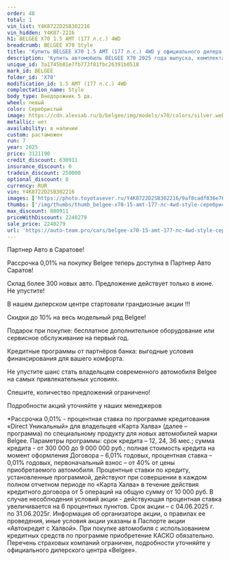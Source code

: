 ```yaml
---
order: 48
total: 1
vin_list: Y4K8722D2SB302216
vin_hidden: Y4K87-2216
h1: BELGEE X70 1.5 AMT (177 л.с.) 4WD
breadcrumb: BELGEE X70 Style
title: 'Купить BELGEE X70 1.5 AMT (177 л.с.) 4WD у официального дилера в Балаково'
description: 'Купить автомобиль BELGEE X70 2025 года выпуска, комплектация Style, цвет - Серебристый, двигатель - 1.5 AMT (177 л.с.) 4WD у официального дилера в г. Балаково. Стоимость данного автомобиля BELGEE X70 – 2240279'
unique_id: 3a1745b81e7fb773f81fbc26391b0518
mark_id: BELGEE
folder_id: 'X70'
modification_id: 1.5 AMT (177 л.с.) 4WD
complectation_name: Style
body_type: Внедорожник 5 дв.
wheel: левый
color: Серебристый
image: https://cdn.alexsab.ru/b/belgee/img/models/x70/colors/silver.webp
metallic: нет
availability: в наличии
custom: растаможен
run: 7
year: 2025
price: 3121190
credit_discount: 630911
insurance_discount: 0
tradein_discount: 250000
optional_discount: 0
currency: RUR
vin: Y4K8722D2SB302216
images: ['https://photo.toyotasever.ru/Y4K8722D2SB302216/9af8cadf836e76e5332348b33f9ea91f.jpeg', 'https://photo.toyotasever.ru/Y4K8722D2SB302216/704c328611735482b2a31982f437c456.jpeg', 'https://photo.toyotasever.ru/Y4K8722D2SB302216/8d34accfe2d66a9fd968d41c7fc450bc.jpeg', 'https://photo.toyotasever.ru/Y4K8722D2SB302216/66dda316b5cdb0585656e837a03df3ff.jpeg', 'https://photo.toyotasever.ru/Y4K8722D2SB302216/5d45fea0ec5122d35d41247ca66b976c.jpeg', 'https://photo.toyotasever.ru/Y4K8722D2SB302216/c58d99a6915f7bca0bd9d71f41701d8c.jpeg', 'https://photo.toyotasever.ru/Y4K8722D2SB302216/f7bcc16ca8567f8483fa36bbb574f883.jpeg', 'https://photo.toyotasever.ru/Y4K8722D2SB302216/3a10d15bcf7bc6aba6c43c26d64a9df1.jpeg', 'https://photo.toyotasever.ru/Y4K8722D2SB302216/9c95ba9e539e4c6f6234dace82f0c8d3.jpeg', 'https://photo.toyotasever.ru/Y4K8722D2SB302216/b2cd0f85384d934e47e23787ef535728.jpeg', 'https://photo.toyotasever.ru/Y4K8722D2SB302216/a2b6f69907648cc69ff6b7e29cfcd799.jpeg', 'https://photo.toyotasever.ru/Y4K8722D2SB302216/2dbb0aca823bba1b964cbc13f8933c78.jpeg', 'https://photo.toyotasever.ru/Y4K8722D2SB302216/d7527bd9208590e93fca6dbc2ece57c5.jpeg', 'https://photo.toyotasever.ru/Y4K8722D2SB302216/b5d2391d97b2317c5b148609c3291a90.jpeg', 'https://photo.toyotasever.ru/Y4K8722D2SB302216/ed1747ff3f919967e7b4caec55be092d.jpeg']
thumbs: ['/img/thumbs/thumb_belgee-x70-15-amt-177-лс-4wd-style-серебристый-2025_ea91f_0.webp', '/img/thumbs/thumb_belgee-x70-15-amt-177-лс-4wd-style-серебристый-2025_7c456_1.webp', '/img/thumbs/thumb_belgee-x70-15-amt-177-лс-4wd-style-серебристый-2025_450bc_2.webp', '/img/thumbs/thumb_belgee-x70-15-amt-177-лс-4wd-style-серебристый-2025_df3ff_3.webp', '/img/thumbs/thumb_belgee-x70-15-amt-177-лс-4wd-style-серебристый-2025_b976c_4.webp']
max_discount: 880911
priceWithDiscount: 2240279
sale_price: 2240279
url: 'https://auto-team.pro/cars/belgee-x70-15-amt-177-лс-4wd-style-серебристый-2025/'
---
```

<p>
 Партнер Авто в Саратове!
</p>
<p>
</p>
<p>
 Рассрочка 0,01% на покупку Belgee теперь доступна в Партнер Авто Саратов!
</p>
<p>
 Склад более 300 новых авто. Предложение действует только в июне. He упустите!
</p>
<p>
</p>
<p>
 В нашем дилерском центре стартовали грандиозные акции !!!
</p>
<p>
</p>
<p>
 Скидки дo 10% нa весь модельный ряд Belgee!
</p>
<p>
 Подарок при покупке: бесплатное дополнительное оборудование или сервисное обслуживание на первый год.
</p>
<p>
 Кредитные программы от партнёров банка: выгодные условия финансирования для вашего комфорта.
</p>
<p>
</p>
<p>
 Не упустите шанс стать владельцем современного автомобиля Belgee на самых привлекательных условиях.
</p>
<p>
 Спешите, количество предложений ограничено!
</p>
<p>
</p>
<p>
 Подробности акций уточняйте у наших менеджеров
</p>
<p>
</p>
<p>
 *Рассрочка 0,01% - процентная ставка по программе кредитования «Dirесt Уникальный» для владельцев «Карта Халва» (далее – программа) по специальному продукту для новых автомобилей марки Belgee. Параметры программы: срок кредита – 12, 24, 36 мес.; сумма кредита - от 300 000 до 9 000 000 руб.; полная стоимость кредита на момент оформления Договора – 6,01% годовых, процентная ставка – 0,01% годовых, первоначальный взнос – от 40% от цены приобретаемого автомобиля. Процентные ставки по кредиту, установленные программой, действуют при совершении в каждом полном отчетном периоде по «Карта Халва» в течение действия кредитного договора от 5 операций на общую сумму от 10 000 руб. В случае несоблюдения условий акции - действующая процентная ставка увеличивается на 6 процентных пунктов. Срок акции – с 04.06.2025 г. по 31.06.2025г. Информация об организаторе акции, о правилах ее проведения, иные условия акции указаны в Паспорте акции «Автокредит с Халвой». При покупке автомобиля с использованием кредитных средств по программе приобретение КАСКО обязательно. Перечень страховых компаний ограничен, подробности уточняйте у официального дилерского центра «Belgee».
</p>
